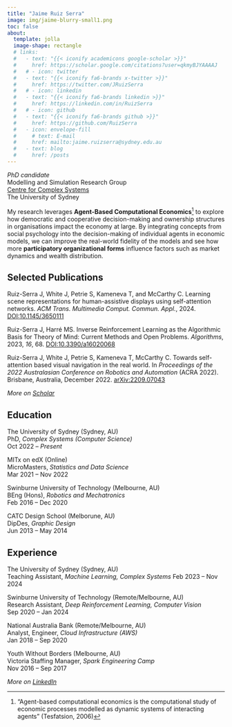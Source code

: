 ```yaml
---
title: "Jaime Ruiz Serra"
image: img/jaime-blurry-small1.png
toc: false
about:
  template: jolla
  image-shape: rectangle
  # links:
  #   - text: "{{< iconify academicons google-scholar >}}"
  #     href: https://scholar.google.com/citations?user=qkmyBJYAAAAJ
  #   # - icon: twitter
  #   - text: "{{< iconify fa6-brands x-twitter >}}"
  #     href: https://twitter.com/JRuizSerra
  #   # - icon: linkedin
  #   - text: "{{< iconify fa6-brands linkedin >}}"
  #     href: https://linkedin.com/in/RuizSerra
  #   # - icon: github
  #   - text: "{{< iconify fa6-brands github >}}"
  #     href: https://github.com/RuizSerra
  #   - icon: envelope-fill
  #     # text: E-mail
  #     href: mailto:jaime.ruizserra@sydney.edu.au
  #   - text: blog
  #     href: /posts
---
```



*PhD candidate*   
Modelling and Simulation Research Group  
[Centre for Complex Systems](https://www.sydney.edu.au/engineering/our-research/complex-systems.html)  
The University of Sydney

My research leverages **Agent-Based Computational Economics**[^1] to explore how democratic 
and cooperative decision-making and ownership structures in organisations impact 
the economy at large. By integrating concepts from social psychology into the 
decision-making of individual agents in economic models, we can improve the 
real-world fidelity of the models and see how more **participatory organizational forms** 
influence factors such as market dynamics and wealth distribution.

[^1]: "Agent-based computational economics is the computational study of economic processes modelled as dynamic systems of interacting agents" (Tesfatsion, 2006)




## Selected Publications

Ruiz-Serra J, White J, Petrie S, Kameneva T, and McCarthy C. Learning scene representations for human-assistive displays using self-attention networks. *ACM Trans. Multimedia Comput. Commun. Appl.*, 2024. [DOI:10.1145/3650111](https://doi.org/10.1145/3650111)

Ruiz-Serra J, Harré MS. Inverse Reinforcement Learning as the Algorithmic Basis for Theory of Mind: Current Methods and Open Problems. *Algorithms*, 2023, *16*, 68. [DOI:10.3390/a16020068](https://doi.org/10.3390/a16020068)

Ruiz-Serra J, White J, Petrie S, Kameneva T, McCarthy C. Towards self-attention based visual navigation in the real world. In *Proceedings of the 2022 Australasian Conference on Robotics and Automation* (ACRA 2022). Brisbane, Australia, December 2022. [arXiv:2209.07043](https://doi.org/10.48550/arXiv.2209.07043)

*More on [Scholar](https://scholar.google.com/citations?user=qkmyBJYAAAAJ)*





## Education

The University of Sydney (Sydney, AU)  
PhD, *Complex Systems (Computer Science)*  
Oct 2022 -- *Present*

MITx on edX (Online)  
MicroMasters, *Statistics and Data Science*  
Mar 2021 -- Nov 2022

Swinburne University of Technology (Melbourne, AU)  
BEng (Hons), *Robotics and Mechatronics*  
Feb 2016 -- Dec 2020 

CATC Design School (Melborune, AU)  
DipDes, *Graphic Design*  
Jun 2013 -- May 2014





## Experience

The University of Sydney (Sydney, AU)  
Teaching Assistant, *Machine Learning, Complex Systems*
Feb 2023 -- Nov 2024

Swinburne University of Technology (Remote/Melbourne, AU)  
Research Assistant, *Deep Reinforcement Learning, Computer Vision*  
Sep 2020 -- Jan 2024

National Australia Bank (Remote/Melbourne, AU)  
Analyst, Engineer, *Cloud Infrastructure (AWS)*  
Jan 2018 -- Sep 2020

Youth Without Borders (Melbourne, AU)  
Victoria Staffing Manager, *Spark Engineering Camp*  
Nov 2016 -- Sep 2017

*More on [LinkedIn](https://linkedin.com/in/ruizserra)*